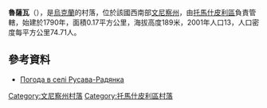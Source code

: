 {{coord|48|28|23|N|28|26|40|E|scale:30000|display=title}}

'''魯薩瓦'''（{{lang-uk|Русава}}），是[[烏克蘭|烏克蘭]]的村落，位於該國西南部[[文尼察州|文尼察州]]，由[[托馬什皮利區|托馬什皮利區]]負責管轄，始建於1790年，面積0.17平方公里，海拔高度189米，2001年人口13，人口密度每平方公里74.71人。

==參考資料==
* [http://weather.in.ua/ua/vinnickaja/22987 Погода в селі Русава-Радянка] {{Wayback|url=http://weather.in.ua/ua/vinnickaja/22987 |date=20160915211916 }}

[[Category:文尼察州村落|Category:文尼察州村落]]
[[Category:托馬什皮利區村落|Category:托馬什皮利區村落]]


{{Vinnytsia-geo-stub}}